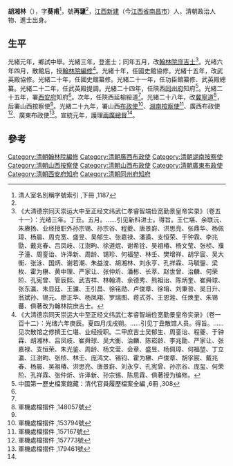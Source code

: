 '''胡湘林'''（{{bd|1857年||1925年}}），字'''葵甫'''<ref name="清人室名別稱字號索引 ,下冊 ,1187">清人室名別稱字號索引 ,下冊 ,1187</ref>，號'''再蘧'''<ref name="清人室名別稱字號索引 ,下冊 ,1187"/>，[[江西|江西]][[新建|新建]]（今[[江西省|江西省]][[南昌市|南昌市]]）人，清朝政治人物、進士出身。
==生平==
光緒元年，鄉試中舉。光緒三年，登進士；同年五月，改[[翰林院|翰林院]][[庶吉士|庶吉士]]<ref>《大清德宗同天崇运大中至正经文纬武仁孝睿智端俭宽勤景皇帝实录》（卷五十一）：光绪三年。丁丑。五月。……引见新科进士。得旨。王仁堪、余联沅、朱赓扬、业经授职外孙宗锡、孙宗谷、程夔、唐景崶、洪思亮、张鼎华、杨佩璋、杨晨、周克宽、盛昱、吴郁生、张嘉禄、潘遹、支恒荣、于钟霖、李兆勖、戴兆春、吕凤岐、江澍畇、徐道焜、谢希铨、吴祖椿、杨文莹、张桢、濮子潼、周銮诒、许泽新、周龄、锡珍、何福堃、林壬、樊增祥、胡孚宸、吴大衡、张泳、国炳、谢若潮、朱益浚、胡湘林、刘永亨、孔祥霖、马毓鋆、梁枚、霍为楙、黄中理、严家让、张仲炘、潘彬、长萃、赵世曾、治麟、何荣阶、孔宪曾、管辰熙、武吉祥、林翰清、余德秀、熊祖诒、陈炳奎、崔舜球、张东瀛、朱显廷、王骧、王引昌、徐铭勋、卢俊章、徐堉、刘秉哲、吴日升、翁斌孙、锡元、廖正华、杨凤翔、罗瑞图、蒋式芬、王恩溎、任焕奎、朱锡蕃、俱著改为翰林院庶吉士。</ref>。光绪六年四月，散館后，授[[翰林院|翰林院]][[編修|編修]]<ref>《大清德宗同天崇运大中至正经文纬武仁孝睿智端俭宽勤景皇帝实录》（卷一百十二）：光绪六年庚辰。夏四月戊戌朔。……引见丁丑散馆人员。得旨。……见次散馆之修撰王仁堪、业经授职。二甲庶吉士吴郁生、周銮诒、程夔、于钟霖、胡湘林、吕凤岐、崔舜球、吴大衡、治麟、陈崧龄、李兆勖、严家让、张嘉禄、支恒荣、朱光鉴、周龄、杨文莹、会章、盛昱、杨佩璋、何福堃、丁立瀛、江澍畇、张桢、林壬、庞鸿文、锡钧、霍为楙、卢俊章、胡孚宸、戴兆春、杨晨、吴祖椿、洪思亮、唐景崶、刘永亨、孔宪曾、孙宗谷、庞玺、何荣阶、孔祥霖、张仲炘、许泽新、孙宗锡、陈思霖、俱著授为编修。</ref>。光緒十年，任國史館協修。光緒十五年，改武英殿協修。光緒二十年，任國史館纂修。光緒二十一年，任功臣館纂修、武英殿總纂。光緒二十二年，任武英殿提調。光緒二十四年，任陝西[[同州府|同州府]]知府<ref name="中國第一歷史檔案館藏：清代官員履歷檔案全編 ,6冊 ,308">中國第一歷史檔案館藏：清代官員履歷檔案全編 ,6冊 ,308</ref>。光緒二十五年，署[[西安府|西安府]]知府<ref name="中國第一歷史檔案館藏：清代官員履歷檔案全編 ,6冊 ,308"/>。次年，任陝西延榆綏道<ref name="中國第一歷史檔案館藏：清代官員履歷檔案全編 ,6冊 ,308"/>。光緒二十八年，改[[冀寧道|冀寧道]]<ref name="軍機處檔摺件 ,148057號">軍機處檔摺件 ,148057號</ref>，后署山西按察使<ref name="軍機處檔摺件 ,148057號"/>。光緒二十九年，署山西[[布政使|布政使]]<ref>軍機處檔摺件 ,153794號</ref>、[[湖南|湖南]][[按察使|按察使]]<ref>軍機處檔摺件 ,157167號</ref>、廣西布政使<ref>軍機處檔摺件 ,157773號</ref>、廣東布政使<ref name="軍機處檔摺件 ,179461號">軍機處檔摺件 ,179461號</ref>。宣統元年，護理[[兩廣總督|兩廣總督]]<ref name="軍機處檔摺件 ,179461號"/>。

==參考==
{{reflist|2}}
{{start box}}
{{s-off}}
{{succession box|[[湯壽銘|湯壽銘]]|[[張廷燎|張廷燎]]|[[清朝|清朝]][[廣西布政使|廣西布政使]]|光绪二十九年闰五月十三 - 光绪二十九年九月三十日<br /><small>1903年7月7日 - 1903年11月18日</small>}}
{{end box}}

{{光緒三年丁丑科殿試金榜}}
[[Category:清朝翰林院編修|Category:清朝翰林院編修]]
[[Category:清朝廣西布政使|Category:清朝廣西布政使]]
[[Category:清朝湖南按察使|Category:清朝湖南按察使]]
[[Category:清朝山西按察使|Category:清朝山西按察使]]
[[Category:清朝山西布政使|Category:清朝山西布政使]]
[[Category:清朝廣東布政使|Category:清朝廣東布政使]]
[[Category:清朝西安府知府|Category:清朝西安府知府]]
[[Category:清朝同州府知府|Category:清朝同州府知府]]